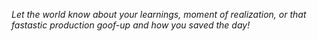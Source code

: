 _Let the world know about your learnings, moment of realization, or that
fastastic production goof-up and how you saved the day!_
